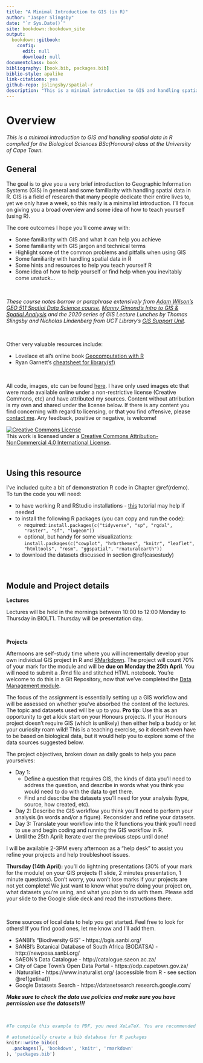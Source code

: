 ```yaml
--- 
title: "A Minimal Introduction to GIS (in R)"
author: "Jasper Slingsby"
date: "`r Sys.Date()`"
site: bookdown::bookdown_site
output: 
  bookdown::gitbook:
    config:
      edit: null
      download: null
documentclass: book
bibliography: [book.bib, packages.bib]
biblio-style: apalike
link-citations: yes
github-repo: jslingsby/spatial-r
description: "This is a minimal introduction to GIS and handling spatial data in R compiled for the Biological Sciences BSc(Honours) class at the University of Cape Town."
---
```


# Overview

_This is a minimal introduction to GIS and handling spatial data in R compiled for the Biological Sciences BSc(Honours) class at the University of Cape Town._


## General

The goal is to give you a very brief introduction to Geographic Information Systems (GIS) in general and some familiarity with handling spatial data in R. GIS is a field of research that many people dedicate their entire lives to, yet we only have a week, so this really is a minimalist introduction. I'll focus on giving you a broad overview and some idea of how to teach yourself (using R).

The core outcomes I hope you'll come away with:

* Some familiarity with GIS and what it can help you achieve
* Some familiarity with GIS jargon and technical terms
* Highlight some of the common problems and pitfalls when using GIS
* Some familiarity with handling spatial data in R
* Some hints and resources to help you teach yourself R
* Some idea of how to help yourself or find help when you inevitably come unstuck... 


<br>

_These course notes borrow or paraphrase extensively from [Adam Wilson's GEO 511 Spatial Data Science course](http://adamwilsonlabedu.github.io/GEO511/index.html), [Manny Gimond's Intro to GIS & Spatial Analysis](https://mgimond.github.io/Spatial/index.html) and the 2020 series of GIS Lecture Lunches by Thomas Slingsby and Nicholas Lindenberg from UCT Library's [GIS Support Unit](http://www.lib.uct.ac.za/lib/services/gis-support)._ 

<br>

Other very valuable resources include:

* Lovelace et al's online book [Geocomputation with R](https://geocompr.robinlovelace.net/)
* Ryan Garnett's [cheatsheet for library(sf)](https://github.com/rstudio/cheatsheets/blob/master/sf.pdf)

<br>

All code, images, etc can be found [here](https://github.com/jslingsby/spatial-r). I have only used images etc that were made available online under a non-restrictive license (Creative Commons, etc) and have attributed my sources. Content without attribution is my own and shared under the license below. If there is any content you find concerning with regard to licensing, or that you find offensive, please [contact me](https://www.ecologi.st/contact/). Any feedback, positive or negative, is welcome!

<a rel="license" href="http://creativecommons.org/licenses/by-nc/4.0/"><img alt="Creative Commons License" style="border-width:0" src="https://i.creativecommons.org/l/by-nc/4.0/88x31.png" /></a><br />This work is licensed under a <a rel="license" href="http://creativecommons.org/licenses/by-nc/4.0/">Creative Commons Attribution-NonCommercial 4.0 International License</a>.

<br>

## Using this resource {#using}

I've included quite a bit of demonstration R code in Chapter \@ref(rdemo). To tun the code you will need:

* to have working R and RStudio installations - [this](https://learnr-examples.shinyapps.io/ex-setup-r/) tutorial may help if needed
* to install the following R packages (you can copy and run the code):
  - required: `install.packages(c("tidyverse", "sp", "rgdal", "raster", "sf", "lwgeom"))`
  - optional, but handy for some visualizations: `install.packages(c("cowplot", "hrbrthemes", "knitr", "leaflet", "htmltools", "rosm", "ggspatial", "rnaturalearth"))`
* to download the datasets discussed in section \@ref(casestudy)

<br>

## Module and Project details

**Lectures** 

Lectures will be held in the mornings between 10:00 to 12:00 Monday to Thursday in BIOLT1. Thursday will be presentation day.

<br>

**Projects**

Afternoons are self-study time where you will incrementally develop your own individual GIS project in R and [RMarkdown](https://rmarkdown.rstudio.com/). The project will count 70% of your mark for the module and will be **due on Monday the 25th April**. You will need to submit a .Rmd file and stitched HTML notebook. You're welcome to do this in a Git Repository, now that we've completed the [Data Management module](https://www.ecologi.st/data-management/).

The focus of the assignment is essentially setting up a GIS workflow and will be assessed on whether you've absorbed the content of the lectures. The topic and datasets used will be up to you. **Pro tip:** Use this as an opportunity to get a kick start on your Honours projects. If your Honours project doesn't require GIS (which is unlikely) then either help a buddy or let your curiosity roam wild! This is a teaching exercise, so it doesn't even have to be based on biological data, but it would help you to explore some of the data sources suggested below.

The project objectives, broken down as daily goals to help you pace yourselves:

* Day 1: 
  - Define a question that requires GIS, the kinds of data you'll need to address the question, and describe in words what you think you would need to do with the data to get there.
  - Find and describe the datasets you’ll need for your analysis (type, source, how created, etc).
* Day 2: Describe the GIS workflow you think you'll need to perform your analysis (in words and/or a figure). Reconsider and refine your datasets.
* Day 3: Translate your workflow into the R functions you think you'll need to use and begin coding and running the GIS workflow in R.
* Until the 25th April: Iterate over the previous steps until done!

I will be available 2-3PM every afternoon as a "help desk" to assist you refine your projects and help troubleshoot issues.

**Thursday (14th April):** you'll do lightning presentations (30% of your mark for the module) on your GIS projects (1 slide, 2 minutes presentation, 1 minute questions). Don't worry, you won't lose marks if your projects are not yet complete! We just want to know what you're doing your project on, what datasets you're using, and what you plan to do with them. Please add your slide to the Google slide deck and read the instructions there.

<br>

Some sources of local data to help you get started. Feel free to look for others! If you find good ones, let me know and I'll add them.

* SANBI's "Biodiversity GIS" - https://bgis.sanbi.org/
* SANBI's Botanical Database of South Africa (BODATSA) - http://newposa.sanbi.org/
* SAEON's Data Catalogue - http://catalogue.saeon.ac.za/
* City of Cape Town's Open Data Portal - https://odp.capetown.gov.za/
* iNaturalist - https://www.inaturalist.org/ (accessible from R - see section \@ref(getinat))
* Google Datasets Search - https://datasetsearch.research.google.com/


**_Make sure to check the data use policies and make sure you have permission use the datasets!!!_**


<br>

```r
#To compile this example to PDF, you need XeLaTeX. You are recommended to install TinyTeX (which includes XeLaTeX): <https://yihui.name/tinytex/>.

# automatically create a bib database for R packages
knitr::write_bib(c(
  .packages(), 'bookdown', 'knitr', 'rmarkdown'
), 'packages.bib')
```
